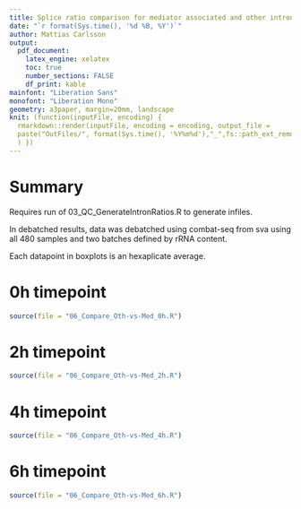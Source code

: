 ```yaml
---
title: Splice ratio comparison for mediator associated and other intron genes.
date: "`r format(Sys.time(), '%d %B, %Y')`"
author: Mattias Carlsson
output:
  pdf_document:
    latex_engine: xelatex
    toc: true
    number_sections: FALSE
    df_print: kable
mainfont: "Liberation Sans"
monofont: "Liberation Mono"
geometry: a3paper, margin=20mm, landscape
knit: (function(inputFile, encoding) {
  rmarkdown::render(inputFile, encoding = encoding, output_file = 
  paste("OutFiles/", format(Sys.time(), '%Y%m%d'),"_",fs::path_ext_remove(basename(inputFile)),".pdf",sep="")
  ) })
---
```

\newpage
# Summary
Requires run of 03_QC_GenerateIntronRatios.R to generate infiles.

In debatched results, data was debatched using combat-seq from sva using all 480 samples and two batches defined by rRNA content.

Each datapoint in boxplots is an hexaplicate average. 
\newpage

# 0h timepoint
```r
source(file = "06_Compare_Oth-vs-Med_0h.R")
```
\newpage
# 2h timepoint
```r
source(file = "06_Compare_Oth-vs-Med_2h.R")
```
\newpage
# 4h timepoint
```r
source(file = "06_Compare_Oth-vs-Med_4h.R")
```
\newpage
# 6h timepoint
```r
source(file = "06_Compare_Oth-vs-Med_6h.R")
```
